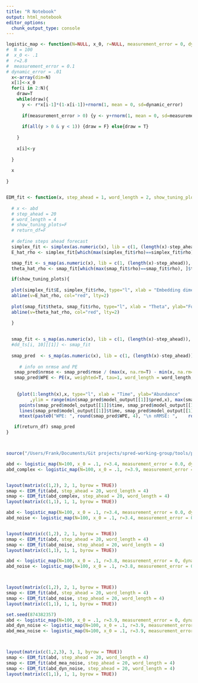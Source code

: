 ```yaml
---
title: "R Notebook"
output: html_notebook
editor_options: 
  chunk_output_type: console
---
```


```r
logistic_map <- function(N=NULL, x_0, r=NULL, measurement_error = 0, dynamic_error = 0){
#  N = 100
#  x_0 <- .1
#  r=2.8
#  measurement_error = 0.1
# dynamic_error = .01
  x<-array(dim=N)
  x[1]<-x_0
  for(i in 2:N){
    draw=T
    while(draw){
      y <- r*x[i-1]*(1-x[i-1])+rnorm(1, mean = 0, sd=dynamic_error)
    
      if(measurement_error > 0) {y <- y+rnorm(1, mean = 0, sd=measurement_error)} else ( y<-y)
      
      if(all(y > 0 & y < 1)) {draw = F} else{draw = T}
        
    }
   
    x[i]<-y
        
  }
  
  x
  
} 


EDM_fit <- function(x, step_ahead = 1, word_length = 2, show_tuning_plots=F, return_df=F){
  
  # x <- abd
  # step_ahead = 20
  # word_length = 4
  # show_tuning_plots=F
  # return_df=F
  
  # define steps ahead forecast
  simplex_fit <- simplex(as.numeric(x), lib = c(1, (length(x)-step_ahead)),  stats_only = T, E = 1:10, norm_type = c("L2 norm"), silent=T)
  E_hat_rho <- simplex_fit[which(max(simplex_fit$rho)==simplex_fit$rho)[1], ]$E

  smap_fit <- s_map(as.numeric(x), lib = c(1, (length(x)-step_ahead)),  stats_only = T, norm_type = c("L2 norm"), E = E_hat_rho, silent=T)
  theta_hat_rho <- smap_fit[which(max(smap_fit$rho)==smap_fit$rho), ]$theta

  if(show_tuning_plots){
    
  plot(simplex_fit$E, simplex_fit$rho, type="l", xlab = "Embedding dimension (E)", ylab="Forecast skill (rho)")
  abline(v=E_hat_rho, col="red", lty=2)
  
  plot(smap_fit$theta, smap_fit$rho, type="l", xlab = "Theta", ylab="Forecast skill (rho)")
  abline(v=theta_hat_rho, col="red", lty=2)

  }
  
  
  smap_fit <- s_map(as.numeric(x), lib = c(1, (length(x)-step_ahead)),  stats_only = F, norm_type = c("L2 norm"), E = E_hat_rho, theta = theta_hat_rho, silent=T)
  #dd_ts[i, 10][[1]] <- smap_fit
  
  smap_pred  <- s_map(as.numeric(x), lib = c(1, (length(x)-step_ahead)), pred = c( c((length(x)-step_ahead-E_hat_rho)),  length(x)),  stats_only = F, norm_type = c("L2 norm"), E = E_hat_rho, theta = theta_hat_rho, silent=T)
 
     # info on nrmse and PE
   smap_pred$nrmse <- smap_pred$rmse / (max(x, na.rm=T) - min(x, na.rm=T))
   smap_pred$WPE <- PE(x, weighted=T, tau=1, word_length = word_length, tie_method = "first")
   
   
    {plot(1:length(x),x, type="l", xlab = "Time", ylab="Abundance" 
         ,ylim = range(min(smap_pred$model_output[[1]]$pred,x), max(smap_pred$model_output[[1]]$pred,x)))
     points(smap_pred$model_output[[1]]$time, smap_pred$model_output[[1]]$pred, col=2,ylim =range(min(smap_pred$model_output[[1]]$pred,x), max(smap_pred$model_output[[1]]$pred,x)))
     lines(smap_pred$model_output[[1]]$time, smap_pred$model_output[[1]]$pred, col=2,ylim =range(min(smap_pred$model_output[[1]]$pred,x), max(smap_pred$model_output[[1]]$pred,x)))
     mtext(paste0("WPE: ", round(smap_pred$WPE, 4), "\n nRMSE: ",    round(smap_pred$nrmse, 4)))}

   if(return_df) smap_pred
}




```


```r
source("/Users/Frank/Documents/Git projects/spred-working-group/tools/perment/pe_code.R")
```

```r
abd <- logistic_map(N=100, x_0 = .1, r=3.4, measurement_error = 0.0, dynamic_error = 0)
abd_complex <- logistic_map(N=100, x_0 = .1, r=3.9, measurement_error = 0.0, dynamic_error = 0)


layout(matrix(c(1,2), 2, 1, byrow = TRUE))
smap <- EDM_fit(abd, step_ahead = 20, word_length = 4)
smap <- EDM_fit(abd_complex, step_ahead = 20, word_length = 4)
layout(matrix(c(1,1), 1, 1, byrow = TRUE))

```

```r
abd <- logistic_map(N=100, x_0 = .1, r=3.4, measurement_error = 0.0, dynamic_error = 0)
abd_noise <- logistic_map(N=100, x_0 = .1, r=3.4, measurement_error = 0.01, dynamic_error = 0)


layout(matrix(c(1,2), 2, 1, byrow = TRUE))
smap <- EDM_fit(abd, step_ahead = 20, word_length = 4)
smap <- EDM_fit(abd_noise, step_ahead = 20, word_length = 4)
layout(matrix(c(1,1), 1, 1, byrow = TRUE))
```

```r
abd <- logistic_map(N=100, x_0 = .1, r=3.8, measurement_error = 0, dynamic_error = 0)
abd_noise <- logistic_map(N=100, x_0 = .1, r=3.8, measurement_error = 0, dynamic_error = 0.1)



layout(matrix(c(1,2), 2, 1, byrow = TRUE))
smap <- EDM_fit(abd, step_ahead = 20, word_length = 4)
smap <- EDM_fit(abd_noise, step_ahead = 20, word_length = 4)
layout(matrix(c(1,1), 1, 1, byrow = TRUE))

```

```r
set.seed(874382357)
abd <- logistic_map(N=100, x_0 = .1, r=3.9, measurement_error = 0, dynamic_error = 0)
abd_dyn_noise <- logistic_map(N=100, x_0 = .1, r=3.9, measurement_error = 0, dynamic_error = 0.1)
abd_mea_noise <- logistic_map(N=100, x_0 = .1, r=3.9, measurement_error = 0.1, dynamic_error = 0)



layout(matrix(c(1,2,3), 3, 1, byrow = TRUE))
smap <- EDM_fit(abd, step_ahead = 20, word_length = 4)
smap <- EDM_fit(abd_mea_noise, step_ahead = 20, word_length = 4)
smap <- EDM_fit(abd_dyn_noise, step_ahead = 20, word_length = 4)
layout(matrix(c(1,1), 1, 1, byrow = TRUE))

```





